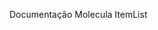 

<Meta title="Molecules/ItemList" component={ItemList} />

Documentação Molecula ItemList

<Preview>
  <Story name="default">
    <ItemList
      data={{
        id: 1,
        image: 'https://pokeres.bastionbot.org/images/pokemon/25.png',
        link: '/',
        type: 'electric',
        price: 2000,
        name: 'Pikachu',
      }}
      isLoader={false}
    />
  </Story>
</Preview>
